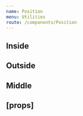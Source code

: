 ```yaml
---
name: Position
menu: Utilities
route: /components/Position
---
```



<PageTitle title="Position" src="components/Position" />

## Inside

<Playground>
  <div style={{ position: 'relative', width: '40px', height: '40px', backgroundColor: themes.light['color-BG50'] }}>
    <Position location="center" style={{ width: 12, height: 12 }} raised>
      <div style={{ width: '8px', height: '8px', backgroundColor: '#000', borderRadius: '100%' }} />
    </Position>
    <Position variant="inside" location="bottom-left" style={{ width: 12, height: 12 }}>
      <div style={{ width: '8px', height: '8px', backgroundColor: '#000', borderRadius: '100%' }} />
    </Position>
    <Position variant="inside" location="bottom-center" style={{ width: 12, height: 12 }}>
      <div style={{ width: '8px', height: '8px', backgroundColor: '#000', borderRadius: '100%' }} />
    </Position>
    <Position variant="inside" location="bottom-right" style={{ width: 12, height: 12 }}>
      <div style={{ width: '8px', height: '8px', backgroundColor: '#000', borderRadius: '100%' }} />
    </Position>
    <Position variant="inside" location="top-left" style={{ width: 12, height: 12 }}>
      <div style={{ width: '8px', height: '8px', backgroundColor: '#000', borderRadius: '100%' }} />
    </Position>
    <Position variant="inside" location="top-center" style={{ width: 12, height: 12 }}>
      <div style={{ width: '8px', height: '8px', backgroundColor: '#000', borderRadius: '100%' }} />
    </Position>
    <Position variant="inside" location="top-right" style={{ width: 12, height: 12 }}>
      <div style={{ width: '8px', height: '8px', backgroundColor: '#000', borderRadius: '100%' }} />
    </Position>
    <Position variant="inside" location="left-center" style={{ width: 12, height: 12 }}>
      <div style={{ width: '8px', height: '8px', backgroundColor: '#000', borderRadius: '100%' }} />
    </Position>
    <Position variant="inside" location="right-center" style={{ width: 12, height: 12 }}>
      <div style={{ width: '8px', height: '8px', backgroundColor: '#000', borderRadius: '100%' }} />
    </Position>
    <Position location="center">
      <div style={{ width: '20px', height: '20px', backgroundColor: '#fff' }} />
    </Position>
  </div>
</Playground>

## Outside

<Playground>
  <div style={{ position: 'relative', width: '40px', height: '40px', backgroundColor: themes.light['color-BG50'] }}>
    <Position location="center" style={{ width: 12, height: 12 }} raised>
      <div style={{ width: '8px', height: '8px', backgroundColor: '#000', borderRadius: '100%' }} />
    </Position>
    <Position variant="outside" location="bottom-left" style={{ width: 12, height: 12 }}>
      <div style={{ width: '8px', height: '8px', backgroundColor: '#000', borderRadius: '100%' }} />
    </Position>
    <Position variant="outside" location="bottom-center" style={{ width: 12, height: 12 }}>
      <div style={{ width: '8px', height: '8px', backgroundColor: '#000', borderRadius: '100%' }} />
    </Position>
    <Position variant="outside" location="bottom-right" style={{ width: 12, height: 12 }}>
      <div style={{ width: '8px', height: '8px', backgroundColor: '#000', borderRadius: '100%' }} />
    </Position>
    <Position variant="outside" location="top-left" style={{ width: 12, height: 12 }}>
      <div style={{ width: '8px', height: '8px', backgroundColor: '#000', borderRadius: '100%' }} />
    </Position>
    <Position variant="outside" location="top-center" style={{ width: 12, height: 12 }}>
      <div style={{ width: '8px', height: '8px', backgroundColor: '#000', borderRadius: '100%' }} />
    </Position>
    <Position variant="outside" location="top-right" style={{ width: 12, height: 12 }}>
      <div style={{ width: '8px', height: '8px', backgroundColor: '#000', borderRadius: '100%' }} />
    </Position>
    <Position variant="outside" location="left-center" style={{ width: 12, height: 12 }}>
      <div style={{ width: '8px', height: '8px', backgroundColor: '#000', borderRadius: '100%' }} />
    </Position>
    <Position variant="outside" location="right-center" style={{ width: 12, height: 12 }}>
      <div style={{ width: '8px', height: '8px', backgroundColor: '#000', borderRadius: '100%' }} />
    </Position>
    <Position location="center">
      <div style={{ width: '20px', height: '20px', backgroundColor: '#fff' }} />
    </Position>
  </div>
</Playground>

## Middle

<Playground>
  <div style={{ position: 'relative', width: '40px', height: '40px', backgroundColor: themes.light['color-BG50'] }}>
    <Position location="center" style={{ width: 12, height: 12 }} raised>
      <div style={{ width: '8px', height: '8px', backgroundColor: '#000', borderRadius: '100%' }} />
    </Position>
    <Position variant="middle" location="bottom-left" style={{ width: 12, height: 12 }}>
      <div style={{ width: '8px', height: '8px', backgroundColor: '#000', borderRadius: '100%' }} />
    </Position>
    <Position variant="middle" location="bottom-center" style={{ width: 12, height: 12 }}>
      <div style={{ width: '8px', height: '8px', backgroundColor: '#000', borderRadius: '100%' }} />
    </Position>
    <Position variant="middle" location="bottom-right" style={{ width: 12, height: 12 }}>
      <div style={{ width: '8px', height: '8px', backgroundColor: '#000', borderRadius: '100%' }} />
    </Position>
    <Position variant="middle" location="top-left" style={{ width: 12, height: 12 }}>
      <div style={{ width: '8px', height: '8px', backgroundColor: '#000', borderRadius: '100%' }} />
    </Position>
    <Position variant="middle" location="top-center" style={{ width: 12, height: 12 }}>
      <div style={{ width: '8px', height: '8px', backgroundColor: '#000', borderRadius: '100%' }} />
    </Position>
    <Position variant="middle" location="top-right" style={{ width: 12, height: 12 }}>
      <div style={{ width: '8px', height: '8px', backgroundColor: '#000', borderRadius: '100%' }} />
    </Position>
    <Position variant="middle" location="left-center" style={{ width: 12, height: 12 }}>
      <div style={{ width: '8px', height: '8px', backgroundColor: '#000', borderRadius: '100%' }} />
    </Position>
    <Position variant="middle" location="right-center" style={{ width: 12, height: 12 }}>
      <div style={{ width: '8px', height: '8px', backgroundColor: '#000', borderRadius: '100%' }} />
    </Position>
    <Position location="center">
      <div style={{ width: '20px', height: '20px', backgroundColor: '#fff' }} />
    </Position>
  </div>
</Playground>

## [props]

<Props of={Position} />
